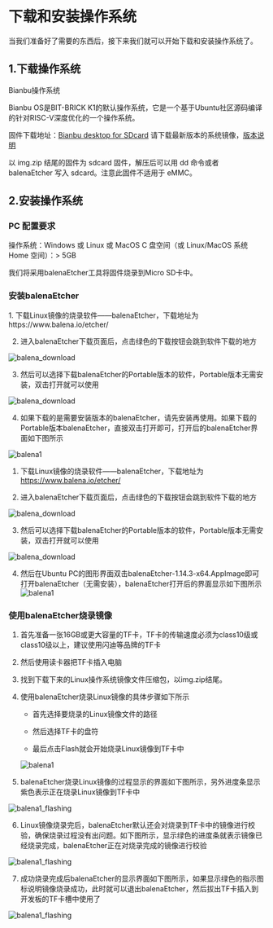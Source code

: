 
# 下载和安装操作系统
当我们准备好了需要的东西后，接下来我们就可以开始下载和安装操作系统了。

## 1.下载操作系统

Bianbu操作系统

Bianbu OS是BIT-BRICK K1的默认操作系统，它是一个基于Ubuntu社区源码编译的针对RISC-V深度优化的一个操作系统。


固件下载地址：[Bianbu desktop for SDcard](https://archive.spacemit.com/image/k1/version/bianbu/)
请下载最新版本的系统镜像，[版本说明](../k1-os/desktop/bianbu_desktop_2.0)

以 img.zip 结尾的固件为 sdcard 固件，解压后可以用 dd 命令或者 balenaEtcher 写入 sdcard。注意此固件不适用于 eMMC。

## 2.安装操作系统

### PC 配置要求
操作系统：Windows 或 Linux 或 MacOS
C 盘空间（或 Linux/MacOS 系统 Home 空间）：> 5GB

我们将采用balenaEtcher工具将固件烧录到Micro SD卡中。
### 安装balenaEtcher
<Tabs>
  <TabItem value="apple" label="Windows" default>
    1. 下载Linux镜像的烧录软件——balenaEtcher，下载地址为
https://www.balena.io/etcher/

2. 进入balenaEtcher下载页面后，点击绿色的下载按钮会跳到软件下载的地方

![balena_download](/img/k1/getting-started/install/balena_download.png)

3. 然后可以选择下载balenaEtcher的Portable版本的软件，Portable版本无需安装，双击打开就可以使用

![balena_download](/img/k1/getting-started/install/balena_download1.png)

4. 如果下载的是需要安装版本的balenaEtcher，请先安装再使用。如果下载的Portable版本balenaEtcher，直接双击打开即可，打开后的balenaEtcher界面如下图所示

![balena1](/img/k1/getting-started/install/balenaEtcher_001.png)
  </TabItem>
  <TabItem value="orange" label="Linux">
       
1. 下载Linux镜像的烧录软件——balenaEtcher，下载地址为
https://www.balena.io/etcher/

2. 进入balenaEtcher下载页面后，点击绿色的下载按钮会跳到软件下载的地方

![balena_download](/img/k1/getting-started/install/balena_download.png)

3. 然后可以选择下载balenaEtcher的Portable版本的软件，Portable版本无需安装，双击打开就可以使用

![balena_download](/img/k1/getting-started/install/balena_download_ubuntu.png)

4. 然后在Ubuntu PC的图形界面双击balenaEtcher-1.14.3-x64.AppImage即可打开balenaEtcher（无需安装），balenaEtcher打开后的界面显示如下图所示
![balena1](/img/k1/getting-started/install/balenaEtcher_001.png)

  </TabItem>
  
</Tabs>

### 使用balenaEtcher烧录镜像
1. 首先准备一张16GB或更大容量的TF卡，TF卡的传输速度必须为class10级或class10级以上，建议使用闪迪等品牌的TF卡

2. 然后使用读卡器把TF卡插入电脑

3. 找到下载下来的Linux操作系统镜像文件压缩包，以img.zip结尾。

4. 使用balenaEtcher烧录Linux镜像的具体步骤如下所示

    - 首先选择要烧录的Linux镜像文件的路径

    - 然后选择TF卡的盘符

    - 最后点击Flash就会开始烧录Linux镜像到TF卡中

    ![balena1](/img/k1/getting-started/install/balenaEtcher_002.png)

5. balenaEtcher烧录Linux镜像的过程显示的界面如下图所示，另外进度条显示紫色表示正在烧录Linux镜像到TF卡中

 ![balena1_flashing](/img/k1/getting-started/install/balenaEtcher_Flashing.png)

6. Linux镜像烧录完后，balenaEtcher默认还会对烧录到TF卡中的镜像进行校验，确保烧录过程没有出问题。如下图所示，显示绿色的进度条就表示镜像已经烧录完成，balenaEtcher正在对烧录完成的镜像进行校验

![balena1_flashing](/img/k1/getting-started/install/balenaEtcher_Validating.png)

7. 成功烧录完成后balenaEtcher的显示界面如下图所示，如果显示绿色的指示图标说明镜像烧录成功，此时就可以退出balenaEtcher，然后拔出TF卡插入到开发板的TF卡槽中使用了

![balena1_flashing](/img/k1/getting-started/install/balenaEtcher_003.png)



